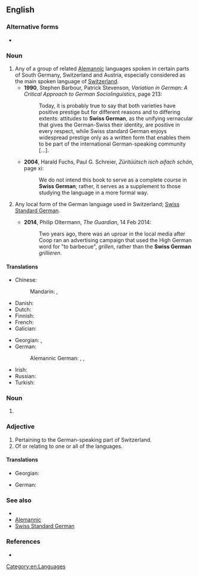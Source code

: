 {{also|Swiss-German}}
==English==

===Alternative forms===
* {{l|en|Swiss-German}} {{q|for the nouns}}

===Noun===
{{en-noun|-}}

# Any of a group of related [[Alemannic]] languages spoken in certain parts of South Germany, Switzerland and Austria, especially considered as the main spoken language of [[Switzerland]].
#* '''1990''', Stephen Barbour, Patrick Stevenson, ''Variation in German: A Critical Approach to German Sociolinguistics'', page 213:
#*: Today, it is probably true to say that both varieties have positive prestige but for different reasons and to differing extents: attitudes to '''Swiss German''', as the unifying vernacular that gives the German-Swiss their identity, are positive in every respect, while Swiss standard German enjoys widespread prestige only as a written form that enables them to be part of the international German-speaking community […].
#* '''2004''', Harald Fuchs, ‎Paul G. Schreier, ''Züritüütsch isch aifach schön'', page xi:
#*: We do not intend this book to serve as a complete course in '''Swiss German'''; rather, it serves as a supplement to those studying the language in a more formal way.
# {{lb|en|loosely}} Any local form of the German language used in Switzerland; [[Swiss Standard German]].
#* '''2014''', Philip Oltermann, ''The Guardian'', 14 Feb 2014:
#*: Two years ago, there was an uproar in the local media after Coop ran an advertising campaign that used the High German word for "to barbecue", ''grillen'', rather than the '''Swiss German''' ''grillieren''.

====Translations====
{{trans-top|Alemannic in Swiss}}
* Chinese:
*: Mandarin: {{t|cmn|瑞士德語}}, {{t|cmn|瑞士德语|tr=Ruìshì Déyǔ}}
* Danish: {{t|da|schweizertysk}}
* Dutch: {{t|nl|Zwitserduits|n}}
* Finnish: {{t+|fi|sveitsinsaksa}}
* French: {{t|fr|allemand de Suisse|m}}
* Galician: {{t|gl|alemán suízo|m}}
{{trans-mid}}
* Georgian: {{t|ka|შვეიცარიული გერმანული}}, {{t|ka|შვეიცარიული გერმანული ენა}}
* German: {{t+|de|Schweizerdeutsch|n}}
*: Alemannic German: {{t|gsw|Schwiizertüütsch|n}}, {{t|gsw|Schwizertitsch|n}}, {{t|gsw|Schwyzerdütsch|n}}
* Irish: {{t|ga|[[Gearmáinis]] [[Eilvéiseach]]|f}}
* Russian: {{t|ru|[[швейца́рский]] [[неме́цкий]]|m}}
* Turkish: {{t+|tr|İsviçre Almancası}}
{{trans-bottom}}

===Noun===
{{en-noun}}

# {{rfdef|en}}

===Adjective===
{{en-adj}}

# Pertaining to the German-speaking part of Switzerland.
# Of or relating to one or all of the languages.

====Translations====
{{trans-top}}
* Georgian: {{t|ka|შვეიცარიული გერმანული}}
{{trans-mid}}
* German: {{t+|de|deutschschweizerisch}}
{{trans-bottom}}

===See also===
* {{pedialite|}}
* [[Alemannic]]
* [[Swiss Standard German]]

===References===
* {{ethnologue|code=gsw}}

[[Category:en:Languages]]